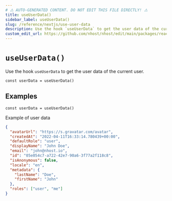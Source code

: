 ```yaml
---
# ⚠️ AUTO-GENERATED CONTENT. DO NOT EDIT THIS FILE DIRECTLY! ⚠️
title: useUserData()
sidebar_label: useUserData()
slug: /reference/nextjs/use-user-data
description: Use the hook `useUserData` to get the user data of the current user.
custom_edit_url: https://github.com/nhost/nhost/edit/main/packages/react/src/hooks/user.ts#L252
---
```


# `useUserData()`

Use the hook `useUserData` to get the user data of the current user.

```tsx
const userData = useUserData()
```

## Examples

```tsx
const userData = useUserData()
```

Example of user data

```json
{
  "avatarUrl": "https://s.gravatar.com/avatar",
  "createdAt": "2022-04-11T16:33:14.780439+00:00",
  "defaultRole": "user",
  "displayName": "John Doe",
  "email": "john@nhost.io",
  "id": "05e054c7-a722-42e7-90a6-3f77a2f118c8",
  "isAnonymous": false,
  "locale": "en",
  "metadata": {
    "lastName": "Doe",
    "firstName": "John"
  },
  "roles": ["user", "me"]
}
```
